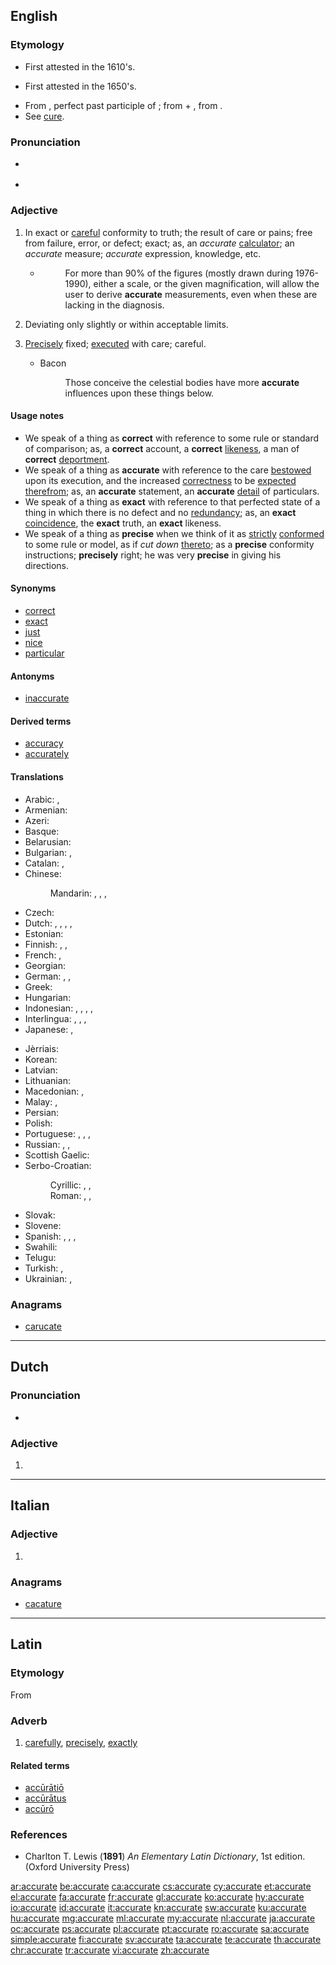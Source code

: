 ==English==

===Etymology===
* First attested in the 1610's.
* {{sense|exactness}} First attested in the 1650's.
* From {{etyl|la|en}} {{term/t|la|accūrātus||done with care}}, perfect past participle of {{term/t|la|accūrō||take care of}}; from {{term|ad-||to, towards, at|lang=la}} + {{term/t|la|cūrō||take care}}, from {{term/t|la|cūra||care}}.
* See [[#English|cure]].

===Pronunciation===
* {{a|US}} {{IPA|/ˈæk.jɚ.ɪt/}}
* {{audio|En-us-accurate.ogg|Audio (US)|lang=en}}

===Adjective===
{{en-adj|er|more}}

# In exact or [[careful]] conformity to truth; the result of care or pains; free from failure, error, or defect; exact; as, an ''accurate'' [[calculator]]; an ''accurate'' measure; ''accurate'' expression, knowledge, etc.
#* {{RQ:Schuster Hepaticae V|x}}
#*: For more than 90% of the figures (mostly drawn during 1976-1990), either a scale, or the given magnification, will allow the user to derive '''accurate''' measurements, even when these are lacking in the diagnosis.
# Deviating only slightly or within acceptable limits.
# {{context|obsolete|lang=en}} [[precisely|Precisely]] fixed; [[executed]] with care; careful.
#* Bacon
#*: Those conceive the celestial bodies have more '''accurate''' influences upon these things below.

====Usage notes====
* We speak of a thing as '''correct''' with reference to some rule or standard of comparison; as, a '''correct''' account, a '''correct''' [[likeness]], a man of '''correct''' [[deportment]].
* We speak of a thing as '''accurate''' with reference to the care [[bestowed]] upon its execution, and the increased [[correctness]] to be [[expected]] [[therefrom]]; as, an '''accurate''' statement, an '''accurate''' [[detail]] of particulars.
* We speak of a thing as '''exact''' with reference to that perfected state of a thing in which there is no defect and no [[redundancy]]; as, an '''exact''' [[coincidence]], the '''exact''' truth, an '''exact''' likeness.
* We speak of a thing as '''precise''' when we think of it as [[strictly]] [[conformed]] to some rule or model, as if ''cut down'' [[thereto]]; as a '''precise''' conformity instructions; '''precisely''' right; he was very '''precise''' in giving his directions.

====Synonyms====
* [[correct]]
* [[exact]]
* [[just]]
* [[nice]]
* [[particular]]

====Antonyms====
* [[inaccurate]]

====Derived terms====
* [[accuracy]]
* [[accurately]]

====Translations====
{{trans-top|exact or careful conformity to truth}}
* Arabic: {{t|ar|مضبوط|tr=maḍbūṭ}}, {{t+|ar|دقيق|tr=daqīq|sc=Arab}}
* Armenian: {{t|hy|ճիշտ}}
* Azeri: {{t+|az|dəqiq}}
* Basque: {{t|eu|doi}}
* Belarusian: {{t|be|дакладны́|m|sc=Cyrl}}
* Bulgarian: {{t+|bg|точен|tr=tóčen|sc=Cyrl}}, {{t+|bg|прецизен|tr=precízen|sc=Cyrl}}
* Catalan: {{t+|ca|exacte}}, {{t+|ca|precís}}
* Chinese:
*: Mandarin: {{t+|cmn|正確|sc=Hani}}, {{t+|cmn|正确|tr=zhèngquè|sc=Hani}}, {{t|cmn|準確|sc=Hani}}, {{t+|cmn|准确|tr=zhǔnquè|sc=Hani}}
* Czech: {{t+|cs|přesný|f}}
* Dutch: {{t+|nl|accuraat}}, {{t+|nl|precies}}, {{t+|nl|exact}}, {{t|nl|trefzeker}}, {{t+|nl|nauwkeurig}}
* Estonian: {{t|et|täpne}}
* Finnish: {{t+|fi|tarkka}}, {{t+|fi|täsmällinen}}, {{t|fi|paikkansapitävä}}
* French: {{t+|fr|précis}}, {{t+|fr|exact}}
* Georgian: {{t|ka|ზუსტი|sc=Geor}}
* German: {{t+|de|genau}}, {{t+|de|präzise}}, {{t+|de|exakt}}
* Greek: {{t+|el|ακριβής|tr=akrivis}}
* Hungarian: {{t+|hu|pontos}}
* Indonesian: {{t+|id|akurat}}, {{t+|id|teliti}}, {{t+|id|tepat}}, {{t+|id|cermat}}, {{t+|id|titis}}
* Interlingua: {{t|ia|accurate}}, {{t|ia|precise}}, {{t|ia|exacte}}, {{t|ia|juste}}
* Japanese: {{t+|ja|正確|tr=せいかくな, seikaku na|alt=正確な|sc=Jpan}}, {{t+|ja|精密|tr=せいみつな, seimitsu na|alt=精密な|sc=Jpan}}
{{trans-mid}}
* Jèrriais: {{t|roa-jer|juste}}
* Korean: {{t+|ko|정확하다|tr=jeonghwak-han|alt=정확한|sc=Kore}}
* Latvian: {{t|lv|precīzs}}
* Lithuanian: {{t+|lt|tikslus}}
* Macedonian: {{t|mk|точен|tr=tóčen|sc=Cyrl}}, {{t|mk|прецизен|tr=précizen|sc=Cyrl}}
* Malay: {{t|ms|tepat}}, {{t|ms|jitu}}
* Persian: {{t+|fa|دقیق|tr=daqiq|sc=fa-Arab}}
* Polish: {{t+|pl|dokładny}}
* Portuguese: {{t+|pt|preciso|m}}, {{t+|pt|exato|m}}, {{t+|pt|acurado|m}}, {{t+|pt|justo|m}}
* Russian: {{t+|ru|точный|tr=tóčnyj|sc=Cyrl}}, {{t+|ru|правильный|tr=právilʹnyj|sc=Cyrl}}, {{t+|ru|аккуратный|tr=akkurátnyj|sc=Cyrl}} {{qualifier|careful}}
* Scottish Gaelic: {{t|gd|cinnteach}}
* Serbo-Croatian:
*: Cyrillic: {{t|sh|точан|sc=Cyrl}}, {{t|sh|тачан|sc=Cyrl}}, {{t|sh|прецизан|sc=Cyrl}}
*: Roman: {{t+|sh|točan}}, {{t|sh|tačan}}, {{t+|sh|precizan}}
* Slovak: {{t|sk|presný}}
* Slovene: {{t|sl|natančen}}
* Spanish: {{t+|es|preciso}}, {{t+|es|exacto}}, {{t+|es|justo}}, {{t+|es|correcto}}
* Swahili: {{t+|sw|sanifu}}
* Telugu: {{t|te|ఖచ్చితమైన|tr=khachchitamaina|sc=Telu}}
* Turkish: {{t+|tr|kesin}}, {{t+|tr|dakik}}
* Ukrainian: {{t+|uk|точний|tr=tóčnyj|sc=Cyrl}}, {{t|uk|докладний|tr=dokládnyj|sc=Cyrl}}
{{trans-bottom}}

===Anagrams===
* [[carucate#English|carucate]]

----

==Dutch==

===Pronunciation===
* {{audio|Nl-accurate.ogg|Audio|lang=nl}}

===Adjective===
{{nl-adj-form}}

# {{nl-adj form of|infl|accuraat}}

----

==Italian==

===Adjective===
{{head|it|adjective form|g=f-p}}

# {{feminine plural of|accurato|lang=it}}

===Anagrams===
* [[cacature#Italian|cacature]]

----

==Latin==

===Etymology===
From {{term/t|la|accūrātus||elaborate, exact}}

===Adverb===
{{la-adv|accurat|accūrāt|e}}

# [[carefully]], [[precisely]], [[exactly]]

====Related terms====
* [[acuratio|accūrātiō]]
* [[accuratus|accūrātus]]
* [[accuro#Latin|accūrō]]

===References===
* Charlton T. Lewis ('''1891''') ''An Elementary Latin Dictionary'', 1st edition. (Oxford University Press)

[[ar:accurate]]
[[be:accurate]]
[[ca:accurate]]
[[cs:accurate]]
[[cy:accurate]]
[[et:accurate]]
[[el:accurate]]
[[fa:accurate]]
[[fr:accurate]]
[[gl:accurate]]
[[ko:accurate]]
[[hy:accurate]]
[[io:accurate]]
[[id:accurate]]
[[it:accurate]]
[[kn:accurate]]
[[sw:accurate]]
[[ku:accurate]]
[[hu:accurate]]
[[mg:accurate]]
[[ml:accurate]]
[[my:accurate]]
[[nl:accurate]]
[[ja:accurate]]
[[oc:accurate]]
[[ps:accurate]]
[[pl:accurate]]
[[pt:accurate]]
[[ro:accurate]]
[[sa:accurate]]
[[simple:accurate]]
[[fi:accurate]]
[[sv:accurate]]
[[ta:accurate]]
[[te:accurate]]
[[th:accurate]]
[[chr:accurate]]
[[tr:accurate]]
[[vi:accurate]]
[[zh:accurate]]